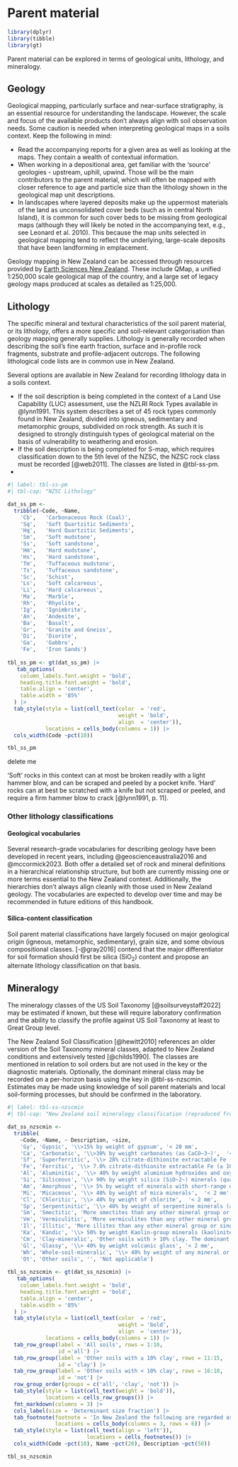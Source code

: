 # Parent material {#sec-pm}

```r
library(dplyr)
library(tibble)
library(gt)
```

Parent material can be explored in terms of geological units, lithology, and mineralogy.

## Geology {#sec-pm-geol}

Geological mapping, particularly surface and near-surface stratigraphy, is an essential resource for understanding the landscape. However, the scale and focus of the available products don't always align with soil observation needs. Some caution is needed when interpreting geological maps in a soils context. Keep the following in mind:

-   Read the accompanying reports for a given area as well as looking at the maps. They contain a wealth of contextual information.
-   When working in a depositional area, get familiar with the 'source' geologies - upstream, uphill, upwind. Those will be the main contributors to the parent material, which will often be mapped with closer reference to age and particle size than the lithology shown in the geological map unit descriptions.
-   In landscapes where layered deposits make up the uppermost materials of the land as unconsolidated cover beds (such as in central North Island), it is common for such cover beds to be missing from geological maps (although they will likely be noted in the accompanying text, e.g., see Leonard et al. 2010). This because the map units selected in geological mapping tend to reflect the underlying, large-scale deposits that have been landforming in emplacement.

Geology mapping in New Zealand can be accessed through resources provided by [Earth Sciences New Zealand](https://earthsciences.nz/). These include QMap, a unified 1:250,000 scale geological map of the country, and a large set of legacy geology maps produced at scales as detailed as 1:25,000.

## Lithology {#sec-pm-lith}

The specific mineral and textural characteristics of the soil parent material, or its lithology, offers a more specific and soil-relevant categorisation than geology mapping generally supplies. Lithology is generally recorded when describing the soil's fine earth fraction, surface and in-profile rock fragments, substrate and profile-adjacent outcrops. The following lithological code lists are in common use in New Zealand.

Several options are available in New Zealand for recording lithology data in a soils context.

-   If the soil description is being completed in the context of a Land Use Capability (LUC) assessment, use the NZLRI Rock Types available in @lynn1991. This system describes a set of 45 rock types commonly found in New Zealand, divided into igneous, sedimentary and metamorphic groups, subdivided on rock strength. As such it is designed to strongly distinguish types of geological material on the basis of vulnerability to weathering and erosion.
-   If the soil description is being completed for S-map, which requires classification down to the 5th level of the NZSC, the NZSC rock class must be recorded [@web2011]. The classes are listed in @tbl-ss-pm. 
-   


```r
#| label: tbl-ss-pm
#| tbl-cap: "NZSC Lithology"

dat_ss_pm <-
  tribble(~Code, ~Name,
    'Cb',	'Carbonaceous Rock (Coal)',
    'Sq',	'Soft Quartzitic Sediments',
    'Hq',	'Hard Quartzitic Sediments',
    'Sm',	'Soft mudstone',
    'Ss',	'Soft sandstone',
    'Hm',	'Hard mudstone',
    'Hs',	'Hard sandstone',
    'Tm',	'Tuffaceous mudstone',
    'Ts',	'Tuffaceous sandstone',
    'Sc',	'Schist',
    'Ls',	'Soft calcareous',
    'Li',	'Hard calcareous',
    'Ma',	'Marble',
    'Rh',	'Rhyolite',
    'Ig',	'Ignimbrite',
    'An',	'Andesite',
    'Ba',	'Basalt',
    'Gr',	'Granite and Gneiss',
    'Di',	'Diorite',
    'Ga',	'Gabbro',
    'Fe',	'Iron Sands')
      
tbl_ss_pm <- gt(dat_ss_pm) |>
   tab_options(
    column_labels.font.weight = 'bold', 
    heading.title.font.weight = 'bold',
    table.align = 'center',
    table.width = '85%'
  ) |>
  tab_style(style = list(cell_text(color  = 'red', 
                                   weight = 'bold',
                                   align  = 'center')),
            locations = cells_body(columns = 1)) |>
  cols_width(Code ~pct(10))

tbl_ss_pm

```

::: {.content-visible when-format="docx"}
delete me
:::

::: {#nte-softrock .callout-note appearance="minimal" collapse="true" title="What are soft rocks?"}
'Soft' rocks in this context can at most be broken readily with a light hammer blow, and can be scraped and peeled by a pocket knife. 'Hard' rocks can at best be scratched with a knife but not scraped or peeled, and require a firm hammer blow to crack [@lynn1991, p. 11].
:::

### Other lithology classifications {#sec-pm-litho}

#### Geological vocabularies {#sec-pm-vocabs}

Several research-grade vocabularies for describing geology have been developed in recent years, including @geoscienceaustralia2016 and @mccormick2023. Both offer a detailed set of rock and mineral definitions in a hierarchical relationship structure, but both are currently missing one or more terms essential to the New Zealand context. Additionally, the hierarchies don't always align cleanly with those used in New Zealand geology. The vocabularies are expected to develop over time and may be recommended in future editions of this handbook.

#### Silica-content classification {#sec-pm-lithsi}

Soil parent material classifications have largely focused on major geological origin (igneous, metamorphic, sedimentary), grain size, and some obvious compositional classes. [-@gray2016] contend that the major differentiator for soil formation should first be silica (SiO~2~) content and propose an alternate lithology classification on that basis.


## Mineralogy

The mineralogy classes of the US Soil Taxonomy [@soilsurveystaff2022] may be estimated if known, but these will require laboratory confirmation and the ability to classify the profile against US Soil Taxonomy at least to Great Group level.

The New Zealand Soil Classification [@hewitt2010] references an older version of the Soil Taxonomy mineral classes, adapted to New Zealand conditions and extensively tested [@childs1990]. The classes are mentioned in relation to soil orders but are not used in the key or the diagnostic materials. Optionally, the dominant mineral class may be recorded on a per-horizon basis using the key in @tbl-ss-nzscmin. Estimates may be made using knowledge of soil parent materials and local soil-forming processes, but should be confirmed in the laboratory.

```r
#| label: tbl-ss-nzscmin
#| tbl-cap: "New Zealand soil mineralogy classification (reproduced from @childs1990, Table 1)"

dat_ss_nzscmin <-
  tribble(
    ~Code, ~Name, ~ Description, ~size,
    'Gy', 'Gypsic', '\\>15% by weight of gypsum', '< 20 mm',
    'Ca', 'Carbonatic', '\\>30% by weight carbonates (as CaCO~3~)',  '< 20 mm',
    'Sf', 'Superferritic', '\\> 28% citrate-dithionite extractable Fe (≥ 40% as Fe~2~O~3~)', '< 2 mm',
    'Fe', 'Ferritic', '\\> 7.0% citrate-dithionite extractable Fe (≥ 10% as Fe~2~O~3~)',  '< 2 mm',
    'Al', 'Aluminitic', '\\> 40% by weight aluminium hydroxides and oxyhydroxides',  '< 2 mm',
    'Si', 'Siliceous', '\\> 90% by weight silica (SiO~2~) minerals (quartz, chalcedony, or opal) and other durable minerals that are resistant to weathering, provided that the silica minerals are > 60% by weight',  '< 2 mm',
    'Am', 'Amorphous', '\\> 5% by weight of minerals with short-range order (principally allophane, imogolite, and ferrihydrite)',  '< 2 mm',
    'Mi', 'Micaceous', '\\> 40% by weight of mica minerals',  '< 2 mm',
    'Cl', 'Chloritic', '\\> 40% by weight of chlorite',  '< 2 mm',
    'Sp', 'Serpentinitic', '\\> 40% by weight of serpentine minerals (antigorite, chrysotile, fibrolite, and talc)',  '< 2 mm',
    'Sm', 'Smectitic', 'More smectites than any other mineral group or single mineral (if mineral group not applicable, e.g. crandallite, chlorite)', '< 0.002 mm',
    'Vm', 'Vermiculitic', 'More vermiculites than any other mineral group or single mineral', '< 0.002 mm',
    'Il', 'Illitic', 'More illites than any other mineral group or single mineral', '< 0.002 mm',
    'Ka', 'Kandic', '\\> 50% by weight Kaolin-group minerals (kaolinite, halloysite, dickite, and nacrite) *and* < 10% by weight smectites', '< 0.002 mm',
    'Cm', 'Clay-mineralic', 'Other soils with > 10% clay. The dominant mineral or mineral group in the clay fraction is named (e.g. clay-mineralic (crandallite))', '< 0.002 mm',
    'Gl', 'Glassy', '\\> 40% by weight volcanic glass', '< 2 mm',
    'Wh', 'Whole-soil-mineralic', '\\> 40% by weight of any mineral or mineral group, other than silica minerals or feldspars', '< 2 mm',
    'Ot', 'Other soils', '', 'Not applicable')
        
tbl_ss_nzscmin <- gt(dat_ss_nzscmin) |>
   tab_options(
    column_labels.font.weight = 'bold', 
    heading.title.font.weight = 'bold',
    table.align = 'center',
    table.width = '85%'
  ) |>
  tab_style(style = list(cell_text(color  = 'red', 
                                   weight = 'bold',
                                   align  = 'center')),
            locations = cells_body(columns = 1)) |>
  tab_row_group(label = 'All soils', rows = 1:10, 
                id ='all') |>
  tab_row_group(label = 'Other soils with ≥ 10% clay', rows = 11:15,
                id = 'clay') |>
  tab_row_group(label = 'Other soils with < 10% clay', rows = 16:18,
                id = 'not') |>
  row_group_order(groups = c('all', 'clay', 'not')) |>
  tab_style(style = list(cell_text(weight = 'bold')),
            locations = cells_row_groups()) |>
  fmt_markdown(columns = 3) |>
  cols_label(size = 'Determinant size fraction') |>
  tab_footnote(footnote = 'In New Zealand the following are regarded as "durable minerals": beryl, corundum, ilmenite, magnetite, tourmaline group, zircon.',
               locations = cells_body(columns = 3, rows = 6)) |>
  tab_style(style = list(cell_text(align = 'left')),
                         locations = cells_footnotes()) |>
  cols_width(Code ~pct(10), Name ~pct(20), Description ~pct(50))

tbl_ss_nzscmin
```
